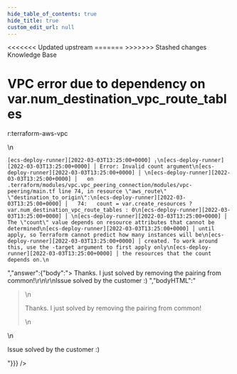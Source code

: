 ```yaml
---
hide_table_of_contents: true
hide_title: true
custom_edit_url: null
---
```



<head>
<<<<<<< Updated upstream
  <link rel="canonical" href="https://github.com/tnn-tnn-tnn-tnn-tnn-gruntwork-io/knowledge-base/discussions/244" />
=======
  <link rel="canonical" href="https://github.com/tnn-gruntwork-io/knowledge-base/discussions/244" />
>>>>>>> Stashed changes
</head>

<CenterLayout>
<span className="searchCategory">Knowledge Base</span>
<h1>VPC error due to dependency on var.num_destination_vpc_route_tables</h1>
<GitHub discussion={{"id":"D_kwDOF8slf84AO7XA","number":244,"author":{"login":"marinalimeira"},"title":"VPC error due to dependency on var.num_destination_vpc_route_tables","body":"r:terraform-aws-vpc\r\n```\r\n[ecs-deploy-runner][2022-03-03T13:25:00+0000] ╷\r\n[ecs-deploy-runner][2022-03-03T13:25:00+0000] │ Error: Invalid count argument\r\n[ecs-deploy-runner][2022-03-03T13:25:00+0000] │ \r\n[ecs-deploy-runner][2022-03-03T13:25:00+0000] │   on .terraform/modules/vpc.vpc_peering_connection/modules/vpc-peering/main.tf line 74, in resource \"aws_route\" \"destination_to_origin\":\r\n[ecs-deploy-runner][2022-03-03T13:25:00+0000] │   74:   count = var.create_resources ? var.num_destination_vpc_route_tables : 0\r\n[ecs-deploy-runner][2022-03-03T13:25:00+0000] │ \r\n[ecs-deploy-runner][2022-03-03T13:25:00+0000] │ The \"count\" value depends on resource attributes that cannot be determined\r\n[ecs-deploy-runner][2022-03-03T13:25:00+0000] │ until apply, so Terraform cannot predict how many instances will be\r\n[ecs-deploy-runner][2022-03-03T13:25:00+0000] │ created. To work around this, use the -target argument to first apply only\r\n[ecs-deploy-runner][2022-03-03T13:25:00+0000] │ the resources that the count depends on.\r\n```","bodyHTML":"<p dir=\"auto\">r:terraform-aws-vpc</p>\n<div class=\"snippet-clipboard-content notranslate position-relative overflow-auto\" data-snippet-clipboard-copy-content=\"[ecs-deploy-runner][2022-03-03T13:25:00+0000] ╷\n[ecs-deploy-runner][2022-03-03T13:25:00+0000] │ Error: Invalid count argument\n[ecs-deploy-runner][2022-03-03T13:25:00+0000] │ \n[ecs-deploy-runner][2022-03-03T13:25:00+0000] │   on .terraform/modules/vpc.vpc_peering_connection/modules/vpc-peering/main.tf line 74, in resource &quot;aws_route&quot; &quot;destination_to_origin&quot;:\n[ecs-deploy-runner][2022-03-03T13:25:00+0000] │   74:   count = var.create_resources ? var.num_destination_vpc_route_tables : 0\n[ecs-deploy-runner][2022-03-03T13:25:00+0000] │ \n[ecs-deploy-runner][2022-03-03T13:25:00+0000] │ The &quot;count&quot; value depends on resource attributes that cannot be determined\n[ecs-deploy-runner][2022-03-03T13:25:00+0000] │ until apply, so Terraform cannot predict how many instances will be\n[ecs-deploy-runner][2022-03-03T13:25:00+0000] │ created. To work around this, use the -target argument to first apply only\n[ecs-deploy-runner][2022-03-03T13:25:00+0000] │ the resources that the count depends on.\"><pre class=\"notranslate\"><code class=\"notranslate\">[ecs-deploy-runner][2022-03-03T13:25:00+0000] ╷\n[ecs-deploy-runner][2022-03-03T13:25:00+0000] │ Error: Invalid count argument\n[ecs-deploy-runner][2022-03-03T13:25:00+0000] │ \n[ecs-deploy-runner][2022-03-03T13:25:00+0000] │   on .terraform/modules/vpc.vpc_peering_connection/modules/vpc-peering/main.tf line 74, in resource \"aws_route\" \"destination_to_origin\":\n[ecs-deploy-runner][2022-03-03T13:25:00+0000] │   74:   count = var.create_resources ? var.num_destination_vpc_route_tables : 0\n[ecs-deploy-runner][2022-03-03T13:25:00+0000] │ \n[ecs-deploy-runner][2022-03-03T13:25:00+0000] │ The \"count\" value depends on resource attributes that cannot be determined\n[ecs-deploy-runner][2022-03-03T13:25:00+0000] │ until apply, so Terraform cannot predict how many instances will be\n[ecs-deploy-runner][2022-03-03T13:25:00+0000] │ created. To work around this, use the -target argument to first apply only\n[ecs-deploy-runner][2022-03-03T13:25:00+0000] │ the resources that the count depends on.\n</code></pre></div>","answer":{"body":"> Thanks. I just solved by removing the pairing from common!\r\n\r\nIssue solved by the customer :) ","bodyHTML":"<blockquote>\n<p dir=\"auto\">Thanks. I just solved by removing the pairing from common!</p>\n</blockquote>\n<p dir=\"auto\">Issue solved by the customer :)</p>"}}} />

</CenterLayout>
  

<!-- ##DOCS-SOURCER-START
{
  "sourcePlugin": "github-discussions",
  "hash": "14e285595109ae6ffb27510429a0a351"
}
##DOCS-SOURCER-END -->
